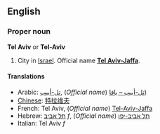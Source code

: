 ==English==

===Proper noun===
{{wikipedia}}
'''Tel Aviv''' or '''Tel-Aviv'''
# City in [[Israel]].  Official name '''[[Tel Aviv-Jaffa]]'''.

====Translations====
*Arabic: [[تل-أبيب]], (''Official name'') [[تل-أبيب – يافا]]) 
*[[Chinese]]: [[特拉维夫]]
*French: Tel Aviv, (''Official name'') [[Tel-Aviv-Jaffa]]
*Hebrew: [[תל אביב]] ''f'', (''Official name'') [[תל אביב-יפו]]
*Italian: Tel Aviv ''f''
